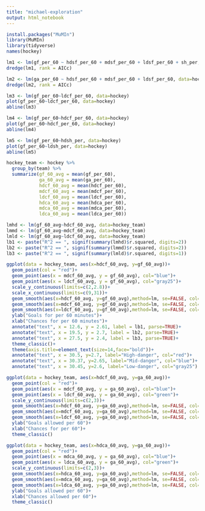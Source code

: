 ```yaml
---
title: "michael-exploration"
output: html_notebook
---
```


```r
install.packages("MuMIn")
library(MuMIn)
library(tidyverse)
names(hockey)
```

```r
lm1 <- lm(gf_per_60 ~ hdsf_per_60 + mdsf_per_60 + ldsf_per_60 + sh_per, data = hockey, na.action=na.fail)
dredge(lm1, rank = AICc)
```

```r
lm2 <- lm(ga_per_60 ~ hdsf_per_60 + mdsf_per_60 + ldsf_per_60, data=hockey, na.action=na.fail)
dredge(lm2, rank = AICc)
```

```r
lm3 <- lm(gf_per_60~ldcf_per_60, data=hockey)
plot(gf_per_60~ldcf_per_60, data=hockey)
abline(lm3)

lm4 <- lm(gf_per_60~hdcf_per_60, data=hockey)
plot(gf_per_60~hdcf_per_60, data=hockey)
abline(lm4)

lm5 <- lm(gf_per_60~hdsh_per, data=hockey)
plot(gf_per_60~ldsh_per, data=hockey)
abline(lm5)
```

```r
hockey_team <- hockey %>% 
  group_by(team) %>% 
  summarize(gf_60_avg = mean(gf_per_60),
            ga_60_avg = mean(ga_per_60),
            hdcf_60_avg = mean(hdcf_per_60),
            mdcf_60_avg = mean(mdcf_per_60),
            ldcf_60_avg = mean(ldcf_per_60),
            hdca_60_avg = mean(hdca_per_60),
            mdca_60_avg = mean(mdca_per_60),
            ldca_60_avg = mean(ldca_per_60))
```

```r
lmhd <- lm(gf_60_avg~hdcf_60_avg, data=hockey_team)
lmmd <- lm(gf_60_avg~mdcf_60_avg, data=hockey_team)
lmld <- lm(gf_60_avg~ldcf_60_avg, data=hockey_team)
lb1 <- paste("R^2 == ", signif(summary(lmhd)$r.squared, digits=2))
lb2 <- paste("R^2 == ", signif(summary(lmmd)$r.squared, digits=2))
lb3 <- paste("R^2 == ", signif(summary(lmld)$r.squared, digits=1))

ggplot(data = hockey_team, aes(x=hdcf_60_avg, y=gf_60_avg))+
  geom_point(col = "red")+
  geom_point(aes(x = mdcf_60_avg, y = gf_60_avg), col="blue")+
  geom_point(aes(x = ldcf_60_avg, y = gf_60_avg), col="gray25")+
  scale_y_continuous(limits=c(2,2.8))+
  scale_x_continuous(limits=c(9,31))+
  geom_smooth(aes(x=hdcf_60_avg, y=gf_60_avg),method=lm, se=FALSE, col="black")+
  geom_smooth(aes(x=mdcf_60_avg, y=gf_60_avg),method=lm, se=FALSE, col="black")+
  geom_smooth(aes(x=ldcf_60_avg, y=gf_60_avg),method=lm, se=FALSE, col="black")+
  ylab("Goals for per 60 minutes")+
  xlab("Chances for per 60 minutes")+
  annotate("text", x = 12.6, y = 2.61, label = lb1, parse=TRUE)+
  annotate("text", x = 19.5, y = 2.7, label = lb2, parse=TRUE)+
  annotate("text", x = 27.5, y = 2.4, label = lb3, parse=TRUE)+
  theme_classic()+
  theme(axis.title=element_text(size=14,face="bold"))+
  annotate("text", x = 30.5, y=2.7, label="High-danger", col="red")+
  annotate("text", x = 30.37, y=2.65, label="Mid-danger", col="blue")+
  annotate("text", x = 30.45, y=2.6, label="Low-danger", col="gray25")
```

```r
ggplot(data = hockey_team, aes(x=hdcf_60_avg, y=ga_60_avg))+
  geom_point(col = "red")+
  geom_point(aes(x = mdcf_60_avg, y = ga_60_avg), col="blue")+
  geom_point(aes(x = ldcf_60_avg, y = ga_60_avg), col="green")+
  scale_y_continuous(limits=c(2,3))+
  geom_smooth(aes(x=hdcf_60_avg, y=ga_60_avg),method=lm, se=FALSE, col="black")+
  geom_smooth(aes(x=mdcf_60_avg, y=ga_60_avg),method=lm, se=FALSE, col="black")+
  geom_smooth(aes(x=ldcf_60_avg, y=ga_60_avg),method=lm, se=FALSE, col="black")+
  ylab("Goals allowed per 60")+
  xlab("Chances for per 60")+
  theme_classic()
```

```r
ggplot(data = hockey_team, aes(x=hdca_60_avg, y=ga_60_avg))+
  geom_point(col = "red")+
  geom_point(aes(x = mdca_60_avg, y = ga_60_avg), col="blue")+
  geom_point(aes(x = ldca_60_avg, y = ga_60_avg), col="green")+
  scale_y_continuous(limits=c(2,3))+
  geom_smooth(aes(x=hdca_60_avg, y=ga_60_avg),method=lm, se=FALSE, col="black")+
  geom_smooth(aes(x=mdca_60_avg, y=ga_60_avg),method=lm, se=FALSE, col="black")+
  geom_smooth(aes(x=ldca_60_avg, y=ga_60_avg),method=lm, se=FALSE, col="black")+
  ylab("Goals allowed per 60")+
  xlab("Chances allowed per 60")+
  theme_classic()
```

